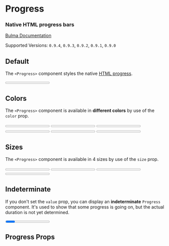 

<Meta title="Elements/Progress" component={Progress} />

# Progress

### Native HTML **progress** bars

[Bulma Documentation](https://bulma.io/documentation/elements/progress/)

Supported Versions: `0.9.4`, `0.9.3`, `0.9.2`, `0.9.1`, `0.9.0`

## Default

The `<Progress>` component styles the native [HTML progress](https://developer.mozilla.org/en-US/docs/Web/HTML/Element/progress).

<Canvas>
  <Story name="Default">
    <Progress value={15} max={100}>15%</Progress>
  </Story>
</Canvas>

## Colors

The `<Progress>` component is available in **different colors** by use of the `color` prop.

<Canvas>
  <Story name="Colors">
    <React.Fragment>
      <Progress color="primary" value={15} max={100}>15%</Progress>
      <Progress color="link" value={30} max={100}>30%</Progress>
      <Progress color="info" value={45} max={100}>45%</Progress>
      <Progress color="success" value={60} max={100}>60%</Progress>
      <Progress color="warning" value={75} max={100}>75%</Progress>
      <Progress color="danger" value={90} max={100}>90%</Progress>
    </React.Fragment>
  </Story>
</Canvas>

## Sizes

The `<Progress>` component is available in 4 sizes by use of the `size` prop.

<Canvas>
  <Story name="Sizes">
    <React.Fragment>
      <Progress size="small" value={20} max={100}>20%</Progress>
      <Progress value={40} max={100}>40%</Progress>
      <Progress size="medium" value={60} max={100}>60%</Progress>
      <Progress size="large" value={80} max={100}>80%</Progress>
    </React.Fragment>
  </Story>
</Canvas>

## Indeterminate

If you don't set the `value` prop, you can display an **indeterminate** `Progress` component. It's used to show that some progress is going on, but the actual duration is not yet determined.

<Canvas>
  <Story name="Indeterminate">
    <Progress max={100}>15%</Progress>
  </Story>
</Canvas>

## Progress Props

<ArgsTable of={Progress} />
